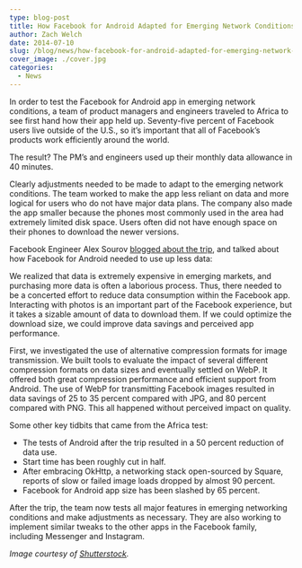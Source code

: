 ```yaml
---
type: blog-post
title: How Facebook for Android Adapted for Emerging Network Conditions
author: Zach Welch
date: 2014-07-10
slug: /blog/news/how-facebook-for-android-adapted-for-emerging-network-conditions
cover_image: ./cover.jpg
categories:
  - News
---
```


In order to test the Facebook for Android app in emerging network conditions, a team of product managers and engineers traveled to Africa to see first hand how their app held up. Seventy-five percent of Facebook users live outside of the U.S., so it’s important that all of Facebook’s products work efficiently around the world.

The result? The PM’s and engineers used up their monthly data allowance in 40 minutes.

Clearly adjustments needed to be made to adapt to the emerging network conditions. The team worked to make the app less reliant on data and more logical for users who do not have major data plans. The company also made the app smaller because the phones most commonly used in the area had extremely limited disk space. Users often did not have enough space on their phones to download the newer versions.

Facebook Engineer Alex Sourov [blogged about the trip][1], and talked about how Facebook for Android needed to use up less data:

We realized that data is extremely expensive in emerging markets, and purchasing more data is often a laborious process. Thus, there needed to be a concerted effort to reduce data consumption within the Facebook app. Interacting with photos is an important part of the Facebook experience, but it takes a sizable amount of data to download them. If we could optimize the download size, we could improve data savings and perceived app performance.

First, we investigated the use of alternative compression formats for image transmission. We built tools to evaluate the impact of several different compression formats on data sizes and eventually settled on WebP. It offered both great compression performance and efficient support from Android. The use of WebP for transmitting Facebook images resulted in data savings of 25 to 35 percent compared with JPG, and 80 percent compared with PNG. This all happened without perceived impact on quality.

Some other key tidbits that came from the Africa test:

- The tests of Android after the trip resulted in a 50 percent reduction of data use.
- Start time has been roughly cut in half.
- After embracing OkHttp, a networking stack open-sourced by Square, reports of slow or failed image loads dropped by almost 90 percent.
- Facebook for Android app size has been slashed by 65 percent.

After the trip, the team now tests all major features in emerging networking conditions and make adjustments as necessary. They are also working to implement similar tweaks to the other apps in the Facebook family, including Messenger and Instagram.

_Image courtesy of [Shutterstock][2]._

[1]: https://code.facebook.com/posts/485459238254631/improving-facebook-on-android
[2]: http://www.shutterstock.com/
